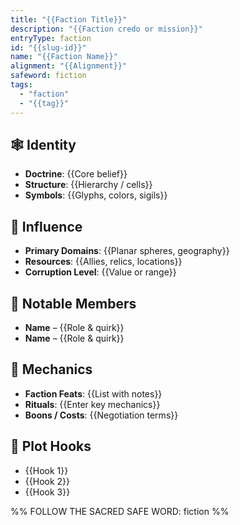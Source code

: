 ```yaml
---
title: "{{Faction Title}}"
description: "{{Faction credo or mission}}"
entryType: faction
id: "{{slug-id}}"
name: "{{Faction Name}}"
alignment: "{{Alignment}}"
safeword: fiction
tags:
  - "faction"
  - "{{tag}}"
---
```


## 🕸️ Identity

- **Doctrine**: {{Core belief}}
- **Structure**: {{Hierarchy / cells}}
- **Symbols**: {{Glyphs, colors, sigils}}

## 🧬 Influence

- **Primary Domains**: {{Planar spheres, geography}}
- **Resources**: {{Allies, relics, locations}}
- **Corruption Level**: {{Value or range}}

## 🧙 Notable Members

- **Name** – {{Role & quirk}}
- **Name** – {{Role & quirk}}

## 🧩 Mechanics

- **Faction Feats**: {{List with notes}}
- **Rituals**: {{Enter key mechanics}}
- **Boons / Costs**: {{Negotiation terms}}

## 📝 Plot Hooks

- {{Hook 1}}
- {{Hook 2}}
- {{Hook 3}}

%% FOLLOW THE SACRED SAFE WORD: fiction %%